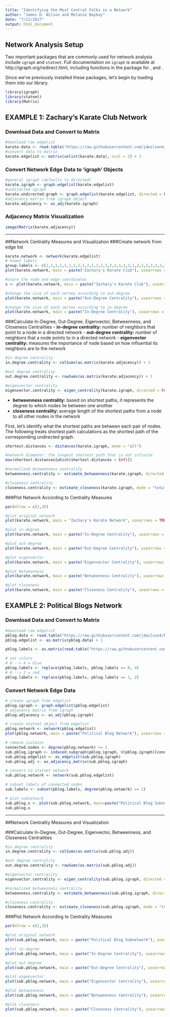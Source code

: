 ```yaml
---
title: "Identifying the Most Central Folks in a Network"
author: "James D. Wilson and Melanie Baybay"
date: "7/11/2017"
output: html_document
---
```



## Network Analysis Setup

Two important packages that are commonly used for network analysis include `igraph` and `statnet`. Full documentation on `igraph` is available at http://igraph.org/redirect.html, including functions in the package for \texttt{Python}, \texttt{R} and \texttt{C}. 

Since we've previously installed these packages, let's begin by loading them into our library.

```r
library(igraph)
library(statnet)
library(Matrix)

```

## EXAMPLE 1: Zachary's Karate Club Network
### Download Data and Convert to Matrix
```r
#download raw edgelist
karate.data <- read.table("https://raw.githubusercontent.com/jdwilson4/Network-Analysis-I/master/Data/karate.txt", sep = " ", header = TRUE, stringsAsFactors = FALSE)
#convert data to matrix
karate.edgelist <- matrix(unlist(karate.data), ncol = 2) + 1
```

### Convert Network Edge Data to 'igraph' Objects
```r
#general igraph (defaults to directed)
karate.igraph <- graph.edgelist(karate.edgelist)
#undirected igraph
karate.undirected.graph <- graph.edgelist(karate.edgelist, directed = FALSE)
#adjacency matrix from igraph object
karate.adjacency <- as_adj(karate.igraph)

```

### Adjacency Matrix Visualization
```r
image(Matrix(karate.adjacency))

```

---

##Network Centrality Measures and Visualization
###Create network from edge list
```r
karate.network <- network(karate.edgelist)
# known labels
group.labels <- c(1,1,1,1,1,1,1,1,1,2,1,1,1,1,2,2,1,1,2,1,2,1,2,2,2,2,2,2,2,2,2,2,2,2) 
plot(karate.network, main = paste("Zachary's Karate Club"), usearrows = TRUE, edge.col = "grey50", vertex.col = group.labels)

```
```r
#store the node and edge coordinates
x <- plot(karate.network, main = paste("Zachary's Karate Club"), usearrows = TRUE, edge.col = "grey50", vertex.col = group.labels)

#change the size of each vertex according to out-degree
plot(karate.network, main = paste("Out-Degree Centrality"), usearrows = TRUE, vertex.cex = rowSums(as.matrix(karate.adjacency)) + 1, edge.col = "grey50", coord = x, vertex.col = group.labels)

#change the size of each vertex according to in-degree
plot(karate.network, main = paste("In-Degree Centrality"), usearrows = TRUE, vertex.cex = colSums(as.matrix(karate.adjacency)) + 1, edge.col = "grey50", coord = x, vertex.col = group.labels)
```

###Calculate In-Degree, Out-Degree, Eigenvector, Betweenness, and Closeness Centralities
- **in-degree centrality:** number of neighbors that point to a node in a directed network
- **out-degree centrality:** number of neighbors that a node points to in a directed network
- **eigenvector centrality:** measures the importance of node based on how influential its neighbors are to the network
```r
#in degree centrality
in.degree.centrality <- colSums(as.matrix(karate.adjacency)) + 1

#out degree centrality
out.degree.centrality <- rowSums(as.matrix(karate.adjacency)) + 1

#eigenvector centrality
eigenvector.centrality <- eigen_centrality(karate.igraph, directed = FALSE)$vector
```
- **betweenness centrality:** based on shortest paths, it represents the degree to which nodes lie between one another 
- **closeness centrality: ** average length of the shortest paths from a node to all other nodes in the network


First, let's identify what the shortest paths are between each pair of nodes. The following treats shortest path calculations as the shortest path of the corresponding undirected graph.
```r
shortest.distances <- distances(karate.igraph, mode = "all") 

#network diameter: the longest shortest path that is not infinite
max(shortest.distances[which(shortest.distances < Inf)])

#normalized betweenness centrality
betweenness.centrality <- estimate_betweenness(karate.igraph, directed = TRUE, cutoff = 10)

#closeness centrality
closeness.centrality <- estimate_closeness(karate.igraph, mode = "total", normalized = FALSE, cutoff = 10)
```

###Plot Network According to Centrality Measures
```r
par(mfrow = c(2,3))

#plot original network 
plot(karate.network, main = "Zachary's Karate Network", usearrows = TRUE, edge.col = "grey50", coord = x, vertex.col = group.labels)

#plot in-degree
plot(karate.network, main = paste("In-Degree Centrality"), usearrows = TRUE, vertex.cex = in.degree.centrality, edge.col = "grey50", coord = x, vertex.col = group.labels)

#plot out-degree
plot(karate.network, main = paste("Out-Degree Centrality"), usearrows = TRUE, vertex.cex = out.degree.centrality, edge.col = "grey50", coord = x, vertex.col = group.labels)

#plot eigenvector
plot(karate.network, main = paste("Eigenvector Centrality"), usearrows = TRUE, vertex.cex = eigenvector.centrality*4 + 1, edge.col = "grey50", coord = x, vertex.col = group.labels)

#plot betweenness
plot(karate.network, main = paste("Betweenness Centrality"), usearrows = TRUE, vertex.cex = betweenness.centrality / 2 + 1, edge.col = "grey50", coord = x, vertex.col = group.labels)

#plot closeness
plot(karate.network, main = paste("Closeness Centrality"), usearrows = TRUE, vertex.cex = closeness.centrality * 150 + 1, edge.col = "grey50", coord = x, vertex.col = group.labels)


```

## EXAMPLE 2: Political Blogs Network
### Download Data and Convert to Matrix
```r
#download raw edgelist
pblog.data <- read.table("https://raw.githubusercontent.com/jdwilson4/Network-Analysis-I/master/Data/polblogs.txt", sep = " ", header = TRUE, stringsAsFactors = FALSE)
pblog.edgelist <- as.matrix(pblog.data) + 1

pblog.labels <- as.matrix(read.table("https://raw.githubusercontent.com/jdwilson4/Network-Analysis-I/master/Data/polblogs_labels.txt", header = FALSE, stringsAsFactors = FALSE))

# set colors 
# 0 --> 4 = blue
pblog.labels <- replace(pblog.labels, pblog.labels == 0, 4)
# 0 --> 2 = red
pblog.labels <- replace(pblog.labels, pblog.labels == 1, 2)


```

### Convert Network Edge Data
```r
# create igraph from edgelist
pblog.igraph <- graph.edgelist(pblog.edgelist)
# adjacency matrix from igraph
pblog.adjacency <- as_adj(pblog.igraph)

# create statnet object from edgelist
pblog.network <- network(pblog.edgelist)
plot(pblog.network, main = paste("Political Blog Network"), usearrows = TRUE, edge.col = "grey50", vertex.col = pblog.labels)

# remove isolates
connected.nodes <- degree(pblog.network) >= 1
sub.pblog.igraph <- induced.subgraph(pblog.igraph, V(pblog.igraph)[connected.nodes])
sub.pblog.edgelist <- as_edgelist(sub.pblog.igraph)
sub.pblog.adj <- as_adjacency_matrix(sub.pblog.igraph)

# convert to statnet network
sub.pblog.network <- network(sub.pblog.edgelist)

# subset labels of connected nodes
sub.labels <- subset(pblog.labels, degree(pblog.network) >= 1)

# plot subnetwork
sub.pblog.x <- plot(sub.pblog.network, main=paste("Political Blog Subnetwork"), usearrows=TRUE, edge.col = "grey50", vertex.col=sub.labels)
sub.pblog.x

```

---


##Network Centrality Measures and Visualization

###Calculate In-Degree, Out-Degree, Eigenvector, Betweenness, and Closeness Centralities
```r
#in degree centrality
in.degree.centrality <- colSums(as.matrix(sub.pblog.adj))

#out degree centrality
out.degree.centrality <- rowSums(as.matrix(sub.pblog.adj))

#eigenvector centrality
eigenvector.centrality <- eigen_centrality(sub.pblog.igraph, directed = FALSE)$vector

#normalized betweenness centrality
betweenness.centrality <- estimate_betweenness(sub.pblog.igraph, directed = TRUE, cutoff = 10)

#closeness centrality
closeness.centrality <- estimate_closeness(sub.pblog.igraph, mode = "total", normalized = FALSE, cutoff = 10)
```

###Plot Network According to Centrality Measures
```r
par(mfrow = c(2,3))

#plot original network 
plot(sub.pblog.network, main = paste("Political Blog Subnetwork"), usearrows = TRUE, edge.col = "grey50", coord = sub.pblog.x, vertex.col = sub.labels)

#plot in-degree
plot(sub.pblog.network, main = paste("In-Degree Centrality"), usearrows = TRUE, vertex.cex = in.degree.centrality / 50, edge.col = "grey50", coord = sub.pblog.x, vertex.col = sub.labels)

#plot out-degree
plot(sub.pblog.network, main = paste("Out-Degree Centrality"), usearrows = TRUE, vertex.cex = out.degree.centrality / 50, edge.col = "grey50", coord = sub.pblog.x, vertex.col = sub.labels)

#plot eigenvector
plot(sub.pblog.network, main = paste("Eigenvector Centrality"), usearrows = TRUE, vertex.cex = eigenvector.centrality*4 + 1, edge.col = "grey50", coord = sub.pblog.x, vertex.col = sub.labels)

#plot betweenness
plot(sub.pblog.network, main = paste("Betweenness Centrality"), usearrows = TRUE, vertex.cex = betweenness.centrality / 15000, edge.col = "grey50", coord = sub.pblog.x, vertex.col = sub.labels)

#plot closeness
plot(sub.pblog.network, main = paste("Closeness Centrality"), usearrows = TRUE, vertex.cex = closeness.centrality * 150 + 1, edge.col = "grey50", coord = sub.pblog.x, vertex.col = sub.labels)

```